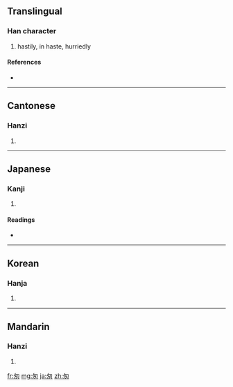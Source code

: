 {{also|怱}}
==Translingual==

===Han character===
{{Han char|rn=20|rad=勹|as=03|sn=5|four=2745<sub>0</sub>|canj=心大大 (PKK)}}

# hastily, in haste, hurriedly

====References====
* {{Han ref|kx=0151.031|dkj=02511|dj=0340.070|hdz=10257.020|uh=5306|ud=21254|bh=A55E|bd=42334}}

----

==Cantonese==

===Hanzi===
{{yue-hanzi|jyut=|y=chung1}}

# {{defn|Cantonese|sort=勹03}}

----

==Japanese==

===Kanji===
{{ja-kanji|grade=|rs=勹03}}

# {{defn|Japanese|sort=勹03}}

====Readings====
* {{ja-readings|on=[[そう]] (sō)|kun=[[いそがしい]] (isogashii)}}

----

==Korean==

===Hanja===
{{ko-hanja|hangeul=총|rv=chong|mr=ch'ong}}

# {{defn|Korean|sort=勹03}}

----

==Mandarin==

===Hanzi===
{{cmn-hanzi|pin=[[cōng]] ([[cong1]])|wg=ts'ung<sup>1</sup>}}

# {{defn|Mandarin|sort=勹03}}

[[fr:匆]]
[[mg:匆]]
[[ja:匆]]
[[zh:匆]]